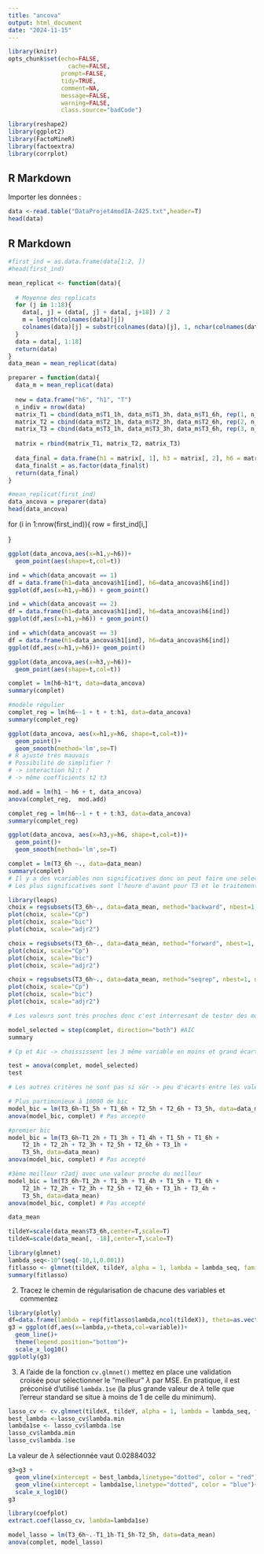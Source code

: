```yaml
---
title: "ancova"
output: html_document
date: "2024-11-15"
---
```


```r
library(knitr)
opts_chunk$set(echo=FALSE,
	             cache=FALSE,
               prompt=FALSE,
               tidy=TRUE,
               comment=NA,
               message=FALSE,
               warning=FALSE,
               class.source="badCode")

library(reshape2)
library(ggplot2)
library(FactoMineR)
library(factoextra)
library(corrplot)
```

## R Markdown

Importer les données :

```r
data <-read.table("DataProjet4modIA-2425.txt",header=T)
head(data)
```



## R Markdown


```r
#first_ind = as.data.frame(data[1:2, ])
#head(first_ind)

mean_replicat <- function(data){
  
  # Moyenne des replicats
  for (j in 1:18){
    data[, j] = (data[, j] + data[, j+18]) / 2
    m = length(colnames(data)[j])
    colnames(data)[j] = substr(colnames(data)[j], 1, nchar(colnames(data)[j]) - 3)
  }
  data = data[, 1:18]
  return(data)
}
data_mean = mean_replicat(data)

preparer = function(data){
  data_m = mean_replicat(data)
  
  new = data.frame("h6", "h1", "T")
  n_indiv = nrow(data)
  matrix_T1 = cbind(data_m$T1_1h, data_m$T1_3h, data_m$T1_6h, rep(1, n_indiv))
  matrix_T2 = cbind(data_m$T2_1h, data_m$T2_3h, data_m$T2_6h, rep(2, n_indiv))
  matrix_T3 = cbind(data_m$T3_1h, data_m$T3_3h, data_m$T3_6h, rep(3, n_indiv))
  
  matrix = rbind(matrix_T1, matrix_T2, matrix_T3)
  
  data_final = data.frame(h1 = matrix[, 1], h3 = matrix[, 2], h6 = matrix[, 3], t = matrix[, 4])
  data_final$t = as.factor(data_final$t)
  return(data_final)
}

#mean_replicat(first_ind)
data_ancova = preparer(data)
head(data_ancova)

```
for (i in 1:nrow(first_ind)){
  row = first_ind[i,]
  
}


```r
ggplot(data_ancova,aes(x=h1,y=h6))+ 
  geom_point(aes(shape=t,col=t))

ind = which(data_ancova$t == 1)
df = data.frame(h1=data_ancova$h1[ind], h6=data_ancova$h6[ind])
ggplot(df,aes(x=h1,y=h6)) + geom_point()

ind = which(data_ancova$t == 2)
df = data.frame(h1=data_ancova$h1[ind], h6=data_ancova$h6[ind])
ggplot(df,aes(x=h1,y=h6)) + geom_point()

ind = which(data_ancova$t == 3)
df = data.frame(h1=data_ancova$h1[ind], h6=data_ancova$h6[ind])
ggplot(df,aes(x=h1,y=h6))+ geom_point()
```


```r
ggplot(data_ancova,aes(x=h3,y=h6))+ 
  geom_point(aes(shape=t,col=t))
```


```r
complet = lm(h6~h1*t, data=data_ancova)
summary(complet)
```


```r
#modèle régulier
complet_reg = lm(h6~-1 + t + t:h1, data=data_ancova)
summary(complet_reg)
```


```r
ggplot(data_ancova, aes(x=h1,y=h6, shape=t,col=t))+ 
  geom_point()+
  geom_smooth(method='lm',se=T) 
# R ajusté très mauvais
# Possibilité de simplifier ?
# -> interaction h1:t ?
# -> même coefficients t2 t3
```


```r
mod.add = lm(h1 ~ h6 + t, data_ancova)
anova(complet_reg,  mod.add)
```


```r
complet_reg = lm(h6~-1 + t + t:h3, data=data_ancova)
summary(complet_reg)

ggplot(data_ancova, aes(x=h3,y=h6, shape=t,col=t))+ 
  geom_point()+
  geom_smooth(method='lm',se=T)
```


```r
complet = lm(T3_6h ~., data=data_mean)
summary(complet)
# Il y a des vcariables non significatives donc on peut faire une selection
# Les plus significatives sont l'heure d'avant pour T3 et le traitement 2 à 6h car les traitement 2 et 3 se ressemblent beaucoup.
```


```r
library(leaps)
choix = regsubsets(T3_6h~., data=data_mean, method="backward", nbest=1, nvmax=18)
plot(choix, scale="Cp")
plot(choix, scale="bic")
plot(choix, scale="adjr2")
```


```r
choix = regsubsets(T3_6h~., data=data_mean, method="forward", nbest=1, nvmax=18)
plot(choix, scale="Cp")
plot(choix, scale="bic")
plot(choix, scale="adjr2")
```


```r
choix = regsubsets(T3_6h~., data=data_mean, method="seqrep", nbest=1, nvmax=18)
plot(choix, scale="Cp")
plot(choix, scale="bic")
plot(choix, scale="adjr2")

# Les valeurs sont très proches donc c'est interresant de tester des modèle parcimonieux qui sont pas le meilleur.
```


```r
model_selected = step(complet, direction="both") #AIC
summary
```


```r
# Cp et Aic -> choississent les 3 même variable en moins et grand écarts avec les suivants 

test = anova(complet, model_selected)
test
```


```r
# Les autres critères ne sont pas si sûr -> peu d'écarts entre les valeurs 

# Plus partimonieux à 10000 de bic
model_bic = lm(T3_6h~T1_5h + T1_6h + T2_5h + T2_6h + T3_5h, data=data_mean)
anova(model_bic, complet) # Pas accepté

#premier bic
model_bic = lm(T3_6h~T1_2h + T1_3h + T1_4h + T1_5h + T1_6h + 
    T2_1h + T2_2h + T2_3h + T2_5h + T2_6h + T3_1h + 
    T3_5h, data=data_mean)
anova(model_bic, complet) # Pas accepté

#3ème meilleur r2adj avec une valeur proche du meilleur
model_bic = lm(T3_6h~T1_2h + T1_3h + T1_4h + T1_5h + T1_6h + 
    T2_1h + T2_2h + T2_3h + T2_5h + T2_6h + T3_1h + T3_4h +
    T3_5h, data=data_mean)
anova(model_bic, complet) # Pas accepté
```

```r
data_mean
```

```r
tildeY=scale(data_mean$T3_6h,center=T,scale=T)
tildeX=scale(data_mean[, -18],center=T,scale=T)
```

```r
library(glmnet)
lambda_seq<-10^(seq(-10,1,0.001))
fitlasso <- glmnet(tildeX, tildeY, alpha = 1, lambda = lambda_seq, family = c("gaussian"), intercept = F) # A COMPLETER
summary(fitlasso)
```

2. Tracez le chemin de régularisation de chacune des variables et commentez

```r
library(plotly)
df=data.frame(lambda = rep(fitlasso$lambda,ncol(tildeX)), theta=as.vector(t(fitlasso$beta)),variable=rep(colnames(tildeX),each=length(fitlasso$lambda)))
g3 = ggplot(df,aes(x=lambda,y=theta,col=variable))+
  geom_line()+
  theme(legend.position="bottom")+
  scale_x_log10()
ggplotly(g3)
```

3. A l'aide de la fonction `cv.glmnet()` mettez en place une validation croisée pour sélectionner le "meilleur" $\lambda$ par MSE. En pratique, il est préconisé d'utilisé `lambda.1se` (la plus grande valeur de $\lambda$ telle que l'erreur standard se situe à moins de 1 de celle du minimum).  

```r
lasso_cv <- cv.glmnet(tildeX, tildeY, alpha = 1, lambda = lambda_seq, family = c("gaussian"), intercept = F) # A COMPLETER
best_lambda <-lasso_cv$lambda.min
lambda1se <- lasso_cv$lambda.1se
lasso_cv$lambda.min
lasso_cv$lambda.1se
```

La valeur de $\lambda$ sélectionnée vaut 0.02884032

```r
g3=g3 + 
  geom_vline(xintercept = best_lambda,linetype="dotted", color = "red")+
  geom_vline(xintercept = lambda1se,linetype="dotted", color = "blue")+
  scale_x_log10()
g3
```


```r
library(coefplot)
extract.coef(lasso_cv, lambda=lambda1se)
```


```r
model_lasso = lm(T3_6h~.-T1_1h-T1_5h-T2_5h, data=data_mean)
anova(complet, model_lasso) 
```


```r
```